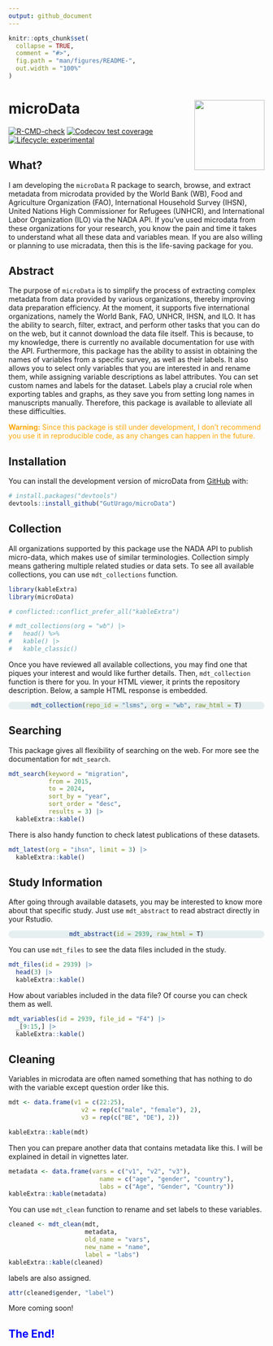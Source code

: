 ```yaml
---
output: github_document
---
```


<!-- README.md is generated from README.Rmd. Please edit that file -->

```r
knitr::opts_chunk$set(
  collapse = TRUE,
  comment = "#>",
  fig.path = "man/figures/README-",
  out.width = "100%"
)
```


# microData <img src="man/figures/logo.png" align="right" height="138" alt="" />

<!-- badges: start -->
[![R-CMD-check](https://github.com/GutUrago/microData/actions/workflows/R-CMD-check.yaml/badge.svg)](https://github.com/GutUrago/microData/actions/workflows/R-CMD-check.yaml)
[![Codecov test coverage](https://codecov.io/gh/GutUrago/microData/branch/master/graph/badge.svg)](https://app.codecov.io/gh/GutUrago/microData?branch=master)
[![Lifecycle: experimental](https://img.shields.io/badge/lifecycle-experimental-orange.svg)](https://lifecycle.r-lib.org/articles/stages.html#experimental)
<!-- badges: end -->


## What?

I am developing the `microData` R package to search, browse, and extract metadata from microdata provided by the World Bank (WB), Food and Agriculture Organization (FAO), International Household Survey (IHSN), United Nations High Commissioner for Refugees (UNHCR), and International Labor Organization (ILO) via the NADA API. If you've used microdata from these organizations for your research, you know the pain and time it takes to understand what all these data and variables mean. If you are also willing or planning to use micradata, then this is the life-saving package for you.

## Abstract

The purpose of `microData` is to simplify the process of extracting complex metadata from data provided by various organizations, thereby improving data preparation efficiency. At the moment, it supports five international organizations, namely the World Bank, FAO, UNHCR, IHSN, and ILO. It has the ability to search, filter, extract, and perform other tasks that you can do on the web, but it cannot download the data file itself. This is because, to my knowledge, there is currently no available documentation for use with the API. Furthermore, this package has the ability to assist in obtaining the names of variables from a specific survey, as well as their labels. It also allows you to select only variables that you are interested in and rename them, while assigning variable descriptions as label attributes. You can set custom names and labels for the dataset. Labels play a crucial role when exporting tables and graphs, as they save you from setting long names in manuscripts manually. Therefore, this package is available to alleviate all these difficulties.

 <span style="color:orange">**Warning:** Since this package is still under development, I don't recommend you use it in reproducible code, as any changes can happen in the future.</span>

## Installation

You can install the development version of microData from [GitHub](https://github.com/GutUrago/microData) with:

``` r
# install.packages("devtools")
devtools::install_github("GutUrago/microData")
```

## Collection

All organizations supported by this package use the NADA API to publish micro-data, which makes use of similar terminologies. Collection simply means gathering multiple related studies or data sets. To see all available collections, you can use `mdt_collections` function.

```r
library(kableExtra)
library(microData)

# conflicted::conflict_prefer_all("kableExtra")

# mdt_collections(org = "wb") |> 
#   head() %>%
#   kable() |> 
#   kable_classic()


```



Once you have reviewed all available collections, you may find one that piques your interest and would like further details. Then, `mdt_collection` function is there for you. In your HTML viewer, it prints the repository description. Below, a sample HTML response is embedded.



<div style="text-align: center; background-color: rgba(30, 120, 130, 0.1); border-radius: 25px">

```r
mdt_collection(repo_id = "lsms", org = "wb", raw_html = T)
```
</div>


## Searching

This package gives all flexibility of searching on the web. For more see the documentation for `mdt_search`.

```r
mdt_search(keyword = "migration",
           from = 2015,
           to = 2024,
           sort_by = "year",
           sort_order = "desc", 
           results = 3) |> 
  kableExtra::kable()
```


There is also handy function to check latest publications of these datasets.

```r
mdt_latest(org = "ihsn", limit = 3) |> 
  kableExtra::kable()
```


## Study Information

After going through available datasets, you may be interested to know more about that specific study. Just use `mdt_abstract` to read abstract directly in your Rstudio.

<div style="text-align: center; background-color: rgba(30, 120, 130, 0.1); border-radius: 25px">

```r
mdt_abstract(id = 2939, raw_html = T)
```

</div>


You can use `mdt_files` to see the data files included in the study.

```r
mdt_files(id = 2939) |> 
  head(3) |> 
  kableExtra::kable()
```

How about variables included in the data file? Of course you can check them as well.


```r
mdt_variables(id = 2939, file_id = "F4") |> 
  _[9:15,] |> 
  kableExtra::kable()
```


## Cleaning

Variables in microdata are often named something that has nothing to do with the variable except question order like this.

```r
mdt <- data.frame(v1 = c(22:25),
                    v2 = rep(c("male", "female"), 2),
                    v3 = rep(c("BE", "DE"), 2))

kableExtra::kable(mdt)
```


Then you can prepare another data that contains metadata like this. I will be explained in detail in vignettes later.


```r
metadata <- data.frame(vars = c("v1", "v2", "v3"),
                         name = c("age", "gender", "country"),
                         labs = c("Age", "Gender", "Country"))
kableExtra::kable(metadata)
```


You can use `mdt_clean` function to rename and set labels to these variables.


```r
cleaned <- mdt_clean(mdt, 
                     metadata,
                     old_name = "vars",
                     new_name = "name",
                     label = "labs")
kableExtra::kable(cleaned)
```


labels are also assigned.
```r
attr(cleaned$gender, "label")
```



More coming soon!


##  <span style="color:blue; text-align: center;">The End!</span>


